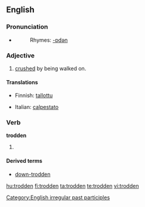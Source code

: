 ==English==

===Pronunciation===
*{{IPA|/'tɻɔdən/}}
*:Rhymes: [[Rhymes:English:-ɒdən|-ɒdən]]

===Adjective===
{{en-adj}}
# [[crushed]] by being walked on.

====Translations====
{{trans-top|crushed by being walked on}}
*Finnish: [[tallottu]]
{{trans-mid}}
*Italian: [[calpestato]]
{{trans-bottom}}

===Verb===
'''trodden'''
# {{past participle of|[[tread]]}}

====Derived terms====
*[[down-trodden]]

[[Category:English irregular past participles]]

[[hu:trodden]]
[[fi:trodden]]
[[ta:trodden]]
[[te:trodden]]
[[vi:trodden]]